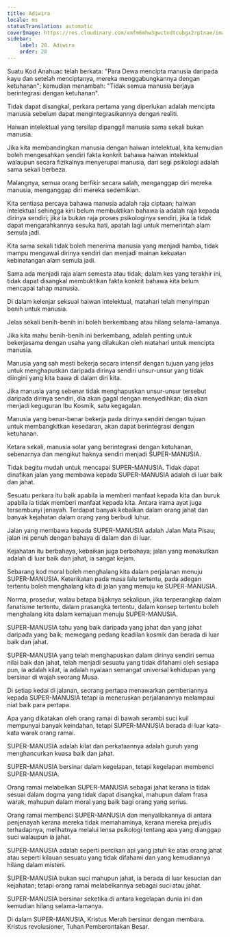 ```yaml
---
title: Adiwira
locale: ms
statusTranslation: automatic
coverImage: https://res.cloudinary.com/xmfm6mhw3gwctndtcubgx2rptnae/image/upload/v1741354419/small_cover_la_gran_rebelion_28716e29d2.webp
sidebar:
    label: 28. Adiwira
    order: 28
---
```

Suatu Kod Anahuac telah berkata: "Para Dewa mencipta manusia daripada kayu dan setelah menciptanya, mereka menggabungkannya dengan ketuhanan"; kemudian menambah: "Tidak semua manusia berjaya berintegrasi dengan ketuhanan".

Tidak dapat disangkal, perkara pertama yang diperlukan adalah mencipta manusia sebelum dapat mengintegrasikannya dengan realiti.

Haiwan intelektual yang tersilap dipanggil manusia sama sekali bukan manusia.

Jika kita membandingkan manusia dengan haiwan intelektual, kita kemudian boleh mengesahkan sendiri fakta konkrit bahawa haiwan intelektual walaupun secara fizikalnya menyerupai manusia, dari segi psikologi adalah sama sekali berbeza.

Malangnya, semua orang berfikir secara salah, menganggap diri mereka manusia, menganggap diri mereka sedemikian.

Kita sentiasa percaya bahawa manusia adalah raja ciptaan; haiwan intelektual sehingga kini belum membuktikan bahawa ia adalah raja kepada dirinya sendiri; jika ia bukan raja proses psikologinya sendiri, jika ia tidak dapat mengarahkannya sesuka hati, apatah lagi untuk memerintah alam semula jadi.

Kita sama sekali tidak boleh menerima manusia yang menjadi hamba, tidak mampu mengawal dirinya sendiri dan menjadi mainan kekuatan kebinatangan alam semula jadi.

Sama ada menjadi raja alam semesta atau tidak; dalam kes yang terakhir ini, tidak dapat disangkal membuktikan fakta konkrit bahawa kita belum mencapai tahap manusia.

Di dalam kelenjar seksual haiwan intelektual, matahari telah menyimpan benih untuk manusia.

Jelas sekali benih-benih ini boleh berkembang atau hilang selama-lamanya.

Jika kita mahu benih-benih ini berkembang, adalah penting untuk bekerjasama dengan usaha yang dilakukan oleh matahari untuk mencipta manusia.

Manusia yang sah mesti bekerja secara intensif dengan tujuan yang jelas untuk menghapuskan daripada dirinya sendiri unsur-unsur yang tidak diingini yang kita bawa di dalam diri kita.

Jika manusia yang sebenar tidak menghapuskan unsur-unsur tersebut daripada dirinya sendiri, dia akan gagal dengan menyedihkan; dia akan menjadi keguguran Ibu Kosmik, satu kegagalan.

Manusia yang benar-benar bekerja pada dirinya sendiri dengan tujuan untuk membangkitkan kesedaran, akan dapat berintegrasi dengan ketuhanan.

Ketara sekali, manusia solar yang berintegrasi dengan ketuhanan, sebenarnya dan mengikut haknya sendiri menjadi SUPER-MANUSIA.

Tidak begitu mudah untuk mencapai SUPER-MANUSIA. Tidak dapat dinafikan jalan yang membawa kepada SUPER-MANUSIA adalah di luar baik dan jahat.

Sesuatu perkara itu baik apabila ia memberi manfaat kepada kita dan buruk apabila ia tidak memberi manfaat kepada kita. Antara irama ayat juga tersembunyi jenayah. Terdapat banyak kebaikan dalam orang jahat dan banyak kejahatan dalam orang yang berbudi luhur.

Jalan yang membawa kepada SUPER-MANUSIA adalah Jalan Mata Pisau; jalan ini penuh dengan bahaya di dalam dan di luar.

Kejahatan itu berbahaya, kebaikan juga berbahaya; jalan yang menakutkan adalah di luar baik dan jahat, ia sangat kejam.

Sebarang kod moral boleh menghalang kita dalam perjalanan menuju SUPER-MANUSIA. Keterikatan pada masa lalu tertentu, pada adegan tertentu boleh menghalang kita di jalan yang menuju ke SUPER-MANUSIA.

Norma, prosedur, walau betapa bijaknya sekalipun, jika terperangkap dalam fanatisme tertentu, dalam prasangka tertentu, dalam konsep tertentu boleh menghalang kita dalam kemajuan menuju SUPER-MANUSIA.

SUPER-MANUSIA tahu yang baik daripada yang jahat dan yang jahat daripada yang baik; memegang pedang keadilan kosmik dan berada di luar baik dan jahat.

SUPER-MANUSIA yang telah menghapuskan dalam dirinya sendiri semua nilai baik dan jahat, telah menjadi sesuatu yang tidak difahami oleh sesiapa pun, ia adalah kilat, ia adalah nyalaan semangat universal kehidupan yang bersinar di wajah seorang Musa.

Di setiap kedai di jalanan, seorang pertapa menawarkan pemberiannya kepada SUPER-MANUSIA tetapi ia meneruskan perjalanannya melampaui niat baik para pertapa.

Apa yang dikatakan oleh orang ramai di bawah serambi suci kuil mempunyai banyak keindahan, tetapi SUPER-MANUSIA berada di luar kata-kata warak orang ramai.

SUPER-MANUSIA adalah kilat dan perkataannya adalah guruh yang menghancurkan kuasa baik dan jahat.

SUPER-MANUSIA bersinar dalam kegelapan, tetapi kegelapan membenci SUPER-MANUSIA.

Orang ramai melabelkan SUPER-MANUSIA sebagai jahat kerana ia tidak sesuai dalam dogma yang tidak dapat disangkal, mahupun dalam frasa warak, mahupun dalam moral yang baik bagi orang yang serius.

Orang ramai membenci SUPER-MANUSIA dan menyalibkannya di antara penjenayah kerana mereka tidak memahaminya, kerana mereka prejudis terhadapnya, melihatnya melalui lensa psikologi tentang apa yang dianggap suci walaupun ia jahat.

SUPER-MANUSIA adalah seperti percikan api yang jatuh ke atas orang jahat atau seperti kilauan sesuatu yang tidak difahami dan yang kemudiannya hilang dalam misteri.

SUPER-MANUSIA bukan suci mahupun jahat, ia berada di luar kesucian dan kejahatan; tetapi orang ramai melabelkannya sebagai suci atau jahat.

SUPER-MANUSIA bersinar seketika di antara kegelapan dunia ini dan kemudian hilang selama-lamanya.

Di dalam SUPER-MANUSIA, Kristus Merah bersinar dengan membara. Kristus revolusioner, Tuhan Pemberontakan Besar.

